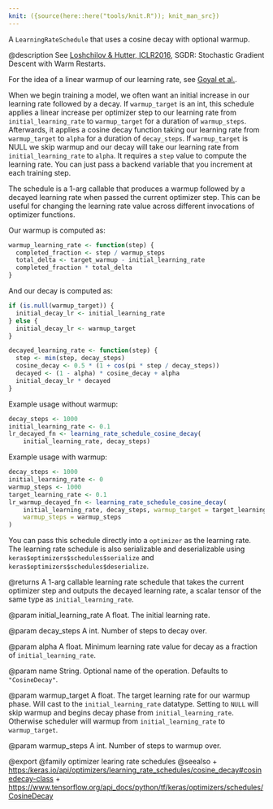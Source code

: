 ```yaml
---
knit: ({source(here::here("tools/knit.R")); knit_man_src})
---
```

A `LearningRateSchedule` that uses a cosine decay with optional warmup.

@description
See [Loshchilov & Hutter, ICLR2016](https://arxiv.org/abs/1608.03983),
SGDR: Stochastic Gradient Descent with Warm Restarts.

For the idea of a linear warmup of our learning rate,
see [Goyal et al.](https://arxiv.org/pdf/1706.02677.pdf).

When we begin training a model, we often want an initial increase in our
learning rate followed by a decay. If `warmup_target` is an int, this
schedule applies a linear increase per optimizer step to our learning rate
from `initial_learning_rate` to `warmup_target` for a duration of
`warmup_steps`. Afterwards, it applies a cosine decay function taking our
learning rate from `warmup_target` to `alpha` for a duration of
`decay_steps`. If `warmup_target` is NULL we skip warmup and our decay
will take our learning rate from `initial_learning_rate` to `alpha`.
It requires a `step` value to  compute the learning rate. You can
just pass a backend variable that you increment at each training step.

The schedule is a 1-arg callable that produces a warmup followed by a
decayed learning rate when passed the current optimizer step. This can be
useful for changing the learning rate value across different invocations of
optimizer functions.

Our warmup is computed as:

```r
warmup_learning_rate <- function(step) {
  completed_fraction <- step / warmup_steps
  total_delta <- target_warmup - initial_learning_rate
  completed_fraction * total_delta
}
```

And our decay is computed as:

```r
if (is.null(warmup_target)) {
  initial_decay_lr <- initial_learning_rate
} else {
  initial_decay_lr <- warmup_target
}

decayed_learning_rate <- function(step) {
  step <- min(step, decay_steps)
  cosine_decay <- 0.5 * (1 + cos(pi * step / decay_steps))
  decayed <- (1 - alpha) * cosine_decay + alpha
  initial_decay_lr * decayed
}
```

Example usage without warmup:

```r
decay_steps <- 1000
initial_learning_rate <- 0.1
lr_decayed_fn <- learning_rate_schedule_cosine_decay(
    initial_learning_rate, decay_steps)
```

Example usage with warmup:

```r
decay_steps <- 1000
initial_learning_rate <- 0
warmup_steps <- 1000
target_learning_rate <- 0.1
lr_warmup_decayed_fn <- learning_rate_schedule_cosine_decay(
    initial_learning_rate, decay_steps, warmup_target = target_learning_rate,
    warmup_steps = warmup_steps
)
```

You can pass this schedule directly into a `optimizer`
as the learning rate. The learning rate schedule is also serializable and
deserializable using `keras$optimizers$schedules$serialize` and
`keras$optimizers$schedules$deserialize`.

@returns
A 1-arg callable learning rate schedule that takes the current optimizer
step and outputs the decayed learning rate, a scalar tensor of the
same type as `initial_learning_rate`.

@param initial_learning_rate
A float. The initial learning rate.

@param decay_steps
A int. Number of steps to decay over.

@param alpha
A float. Minimum learning rate value for decay as a
fraction of `initial_learning_rate`.

@param name
String. Optional name of the operation.  Defaults to
`"CosineDecay"`.

@param warmup_target
A float. The target learning rate for our
warmup phase. Will cast to the `initial_learning_rate` datatype.
Setting to `NULL` will skip warmup and begins decay phase from
`initial_learning_rate`. Otherwise scheduler will warmup from
`initial_learning_rate` to `warmup_target`.

@param warmup_steps
A int. Number of steps to warmup over.

@export
@family optimizer learing rate schedules
@seealso
+ <https:/keras.io/api/optimizers/learning_rate_schedules/cosine_decay#cosinedecay-class>
+ <https://www.tensorflow.org/api_docs/python/tf/keras/optimizers/schedules/CosineDecay>

